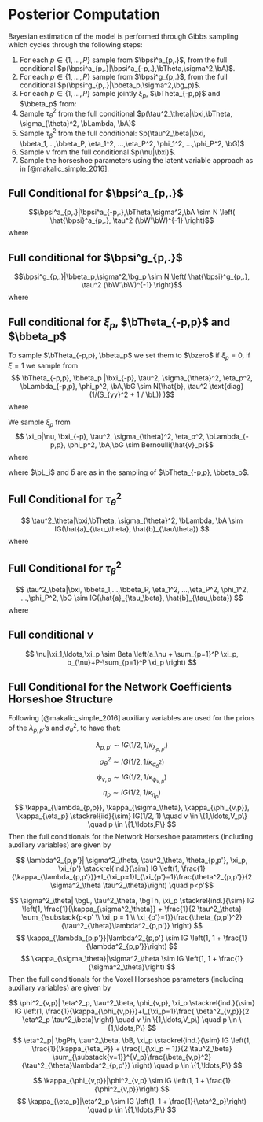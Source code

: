 # Posterior Computation {#posteriorComputation}

Bayesian estimation of the model is performed through Gibbs sampling which
cycles through the following steps:

1. For each $p\in\{1,...,P\}$ sample from $\bpsi^a_{p,.}$, from the 
full conditional $p(\bpsi^a_{p,.}|\bpsi^a_{-p,.},\bTheta,\sigma^2,\bA)$.
2. For each $p\in\{1,...,P\}$ sample from $\bpsi^g_{p,.}$, from the full 
conditional $p(\bpsi^g_{p,.}|\bbeta_p,\sigma^2,\bg_p)$.
3. For each $p\in\{1,...,P\}$ sample jointly $\xi_p$, $\bTheta_{-p,p}$ and $\bbeta_p$ from:
    \begin{align*}
        p(\xi_p,\bTheta_{-p,p}, \bbeta_p &|\nu, \tau^2, \sigma_{\theta}^2, \eta_p^2, \bLambda_{-p,p}, \phi_p^2, \bA,\bG) \\
        & = p(\bTheta_{-p,p}, \bbeta_p |\bxi, \tau^2, \sigma_{\theta}^2, \eta_p^2, \bLambda_{-p,p}, \phi_p^2, \bA,\bG) \\
        & \quad \times p(\xi_p|\nu, \bxi_{-p}, \tau^2, \sigma_{\theta}^2, \eta_p^2, \bLambda_{-p,p}, \phi_p^2, \bA,\bG)
    \end{align*}
4. Sample $\tau^2_\theta$ from the full conditional 
   $p(\tau^2_\theta|\bxi,\bTheta, \sigma_{\theta}^2, \bLambda, \bA)$
5. Sample $\tau^2_\beta$ from the full conditional: 
   $p(\tau^2_\beta|\bxi, \bbeta_1,...,\bbeta_P, \eta_1^2, ...,\eta_P^2, \phi_1^2, ...,\phi_P^2, \bG)$
6. Sample $\nu$ from the full conditional $p(\nu|\bxi)$.
7. Sample the horseshoe parameters using the latent variable approach as in [@makalic_simple_2016].

## Full Conditional for $\bpsi^a_{p,.}$

$$\bpsi^a_{p,.}|\bpsi^a_{-p,.},\bTheta,\sigma^2,\bA \sim N \left( \hat{\bpsi}^a_{p,.}, \tau^2 (\bW'\bW)^{-1} \right)$$ where
\begin{align*}
    \hat{\bpsi}^a_{p,.} &=  (\bW'\bW)^{-1} \bW' \bR \\
    \bR &= [ (\bR_1)_{-p,p}',...,(\bR_n)_{-p,p}' ]'     \\
    \bW &= [ \bW_1',...,\bW_n']'                                                  \\
    (\bR_i)_{-p,p} &= (\bA_i)_{-p,p} - \bTheta_{-p,p}y_i \quad \forall i \in \{1,...,n\} \\
    \bW_i &= \bpsi^a_{-p,.} \cdot ({\boldsymbol 1}_P \otimes \bx_i') \quad \forall i \in \{1,...,n\}.              \\
\end{align*}

## Full conditional for $\bpsi^g_{p,.}$

$$\bpsi^g_{p,.}|\bbeta_p,\sigma^2,\bg_p \sim N \left( \hat{\bpsi}^g_{p,.}, \tau^2 (\bW'\bW)^{-1}  \right)$$ where
\begin{align*}
    \hat{\bpsi}^g_{p,.} &=  (\bW'\bW)^{-1} \bW' \bR \\
    \bR &= [ (\bR_1)_{-p,p}',...,(\bR_n)_{-p,p}' ]'     \\
    \bW &= [ \bW_1',...,\bW_n']'                                                  \\
    (\bR_i)_{-p,p} &= \bg_{i,p} - \bbeta_p y_i \quad \forall i \in \{1,...,n\} \\
    \bW_i &= {\boldsymbol 1}_{V_p} \otimes \bx_i' \quad \forall i \in \{1,...,n\}.              \\
\end{align*}

## Full conditional for $\xi_p$, $\bTheta_{-p,p}$ and $\bbeta_p$

To sample $\bTheta_{-p,p}, \bbeta_p$ we set them to $\bzero$ if $\xi_p = 0$, if $\xi=1$ we sample from
$$ \bTheta_{-p,p}, \bbeta_p |\bxi_{-p}, \tau^2, \sigma_{\theta}^2, \eta_p^2, \bLambda_{-p,p}, \phi_p^2, \bA,\bG \sim N(\hat{b}, \tau^2 \text{diag}(1/(S_{yy}^2 + 1 / \bL)) )$$
where
\begin{align*}
    \hat{b}  &= \bS_{xy} / (S_{yy}^2 + 1 / \bL)  \\
    \bS_{xy} &= [ (\bS_{ay})_{p, -p}[\bxi_{-p} = 1]', \bS_{gy,p}']'         \\
    S_{yy}^2 &= \by'\by                          \\
    \bL      &= [\sigma^2_{\theta} \bLambda_{p, -p}[\bxi_{-p} = 1]',\eta_p^2 (\bphi_p^2)']' \\
    (\bS_{ay})_{p,p'} &= \sum_{i=1}^n (R_i^a)_{p,p'}y_i                                          \\
    (\bS_{gy,p})_{v}  &= \sum_{i=1}^n R_{i,v,p}^g y_i \\
    (R_i^a)_{p,p'} &= (\bA_i)_{p,p'} - \sum_{h=1}^H (\psi^a)_{p,h} (\psi^a)_{p',h} x_{i,h} \\
    R_{i,v,p}^g &= \bg_{i,(v,p)} - \sum_{h=1}^H \psi^g_{p,h} x_{i,h} \\
\end{align*}

We sample $\xi_p$ from
$$ \xi_p|\nu, \bxi_{-p}, \tau^2, \sigma_{\theta}^2, \eta_p^2, \bLambda_{-p,p}, \phi_p^2, \bA,\bG \sim Bernoulli(\hat{v}_p)$$
where
\begin{align*}
    \hat{v}_p &= o_p / (1 + o_p) \\
    o_p       &= \exp(\sum_{i=1} c_i) \\
    c_i       &= -\frac{1}{2} \left(\log(\bL_i) + \log\left(S_{yy}^2 +\frac{1}{\bL_i}\right) \right) + \hat{b}_i \frac{S_{yy}^2 +\frac{1}{\bL_i}}{2\tau^2}\\
\end{align*}

where $\bL_i$ and $\hat{b}$ are as in the sampling of $\bTheta_{-p,p}, \bbeta_p$.

## Full Conditional for  $\tau^2_\theta$

$$ \tau^2_\theta|\bxi,\bTheta, \sigma_{\theta}^2, \bLambda, \bA \sim IG(\hat{a}_{\tau_\theta}, \hat{b}_{\tau\theta}) $$
where
\begin{align*}
    \hat{b}_{\tau_\theta} & = b_{\tau_\theta} + \frac{\sum_{i=1}^n \sum_{p<p'} (R^a_i)_{p,p'}}{2} \\
    &+ \frac{\sum_{p<p'} \bTheta_{\bxi = 1, \bxi = 1}^2 / \bLambda_{\bxi = 1, \bxi = 1} / \sigma^2_{\theta}}{2}  \\ 
    \hat{a}_{\tau_\theta} & = a_{\tau_\theta} + \frac{\frac{np(p-1)}{2} + \frac{nq(q-1)}{2}}{2} \\
    R_i^a                 &=  \left( \bA_i - \sum_{h=1}^{H} \bpsi_{h}^a (\bpsi_{h}^{a})' x_{i,h} - \bTheta\: y_i \right)^2  \\
\end{align*}


## Full Conditional for  $\tau^2_\beta$

$$ \tau^2_\beta|\bxi, \bbeta_1,...,\bbeta_P, \eta_1^2, ...,\eta_P^2, \phi_1^2, ...,\phi_P^2, \bG \sim IG(\hat{a}_{\tau_\beta}, \hat{b}_{\tau_\beta}) $$
where
\begin{align*}
    \hat{b}_{\tau_\beta} &= b_{\tau_\beta} + \frac{\sum_{i=1}^n \sum_{p=1}^P R^g_{i,p}{2} + \sum_{p=1}^P \xi_p \bbeta_p^2 / (\eta_p \phi^2_p)}{2} \\ 
    \hat{a}_{\tau_\beta} &= a_{\tau_\beta} + \frac{n \sum_{p=1}^P V_p + n \sum_{p=1}^P V_p \xi_p}{2} \\
    R_{i,p}^g            &=  \left( \bg_{i,p} - \sum_{h=1}^{H} {\boldsymbol 1}_{V_p}\psi_{p,h}^g x_{i,h} - \bbeta_{p}\: y_i \right)^2
\end{align*}

## Full conditional $\nu$

$$ \nu|\xi_1,\ldots,\xi_p \sim Beta \left(a_\nu + \sum_{p=1}^P \xi_p, b_{\nu}+P-\sum_{p=1}^P \xi_p \right) $$

## Full Conditional for the Network Coefficients Horseshoe Structure

Following [@makalic_simple_2016] auxiliary variables are used for the priors of
the $\lambda_{p,p'}$'s and $\sigma^2_\theta$, to have that:

$$ \lambda_{p,p'} \sim IG(1/2, 1/\kappa_{\lambda_{p,p'}}) $$
$$ \sigma^2_\theta \sim IG(1/2, 1/\kappa_{\sigma^2_\theta}) $$
$$ \phi_{v,p} \sim IG(1/2, 1/\kappa_{\phi_{v,p}}) $$
$$ \eta_p \sim IG(1/2, 1/\kappa_{\eta_p}) $$
$$ \kappa_{\lambda_{p,p}}, \kappa_{\sigma_\theta}, \kappa_{\phi_{v,p}}, \kappa_{\eta_p} \stackrel{iid}{\sim} IG(1/2, 1) \quad v \in \{1,\ldots,V_p\} \quad p \in \{1,\ldots,P\} $$
Then the full conditionals for the Network Horseshoe parameters (including auxiliary variables) are given by

$$ \lambda^2_{p,p'}| \sigma^2_\theta, \tau^2_\theta, \theta_{p,p'}, \xi_p, \xi_{p'} \stackrel{ind.}{\sim}
IG \left(1, \frac{1}{\kappa_{\lambda_{p,p'}}}+I_{\xi_p=1}I_{\xi_{p'}=1}\frac{\theta^2_{p,p'}}{2 \sigma^2_\theta \tau^2_\theta}\right) \quad p<p'$$

$$ \sigma^2_\theta| \bgL, \tau^2_\theta, \bgTh, \xi_p \stackrel{ind.}{\sim} IG \left(1, \frac{1}{\kappa_{\sigma^2_\theta}} + \frac{1}{2 \tau^2_\theta} \sum_{\substack{p<p' \\ \xi_p = 1 \\ \xi_{p'}=1}}\frac{\theta_{p,p'}^2}{\tau^2_{\theta}\lambda^2_{p,p'}} \right)   $$
$$ \kappa_{\lambda_{p,p'}}|\lambda^2_{p,p'} \sim IG \left(1, 1 + \frac{1}{\lambda^2_{p,p'}}\right) $$
$$ \kappa_{\sigma_\theta}|\sigma^2_\theta \sim IG \left(1, 1 + \frac{1}{\sigma^2_\theta}\right) $$
Then the full conditionals for the Voxel Horseshoe parameters (including auxiliary variables) are given by

$$ \phi^2_{v,p}| \eta^2_p, \tau^2_\beta, \phi_{v,p}, \xi_p \stackrel{ind.}{\sim} IG \left(1, \frac{1}{\kappa_{\phi_{v,p}}}+I_{\xi_p=1}\frac{ \beta^2_{v,p}}{2 \eta^2_p \tau^2_\beta}\right) \quad v \in \{1,\ldots,V_p\} \quad p \in \{1,\ldots,P\}  $$
$$ \eta^2_p| \bgPh, \tau^2_\beta, \bB, \xi_p \stackrel{ind.}{\sim} IG \left(1, \frac{1}{\kappa_{\eta_P}} + \frac{I_{\xi_p = 1}}{2 \tau^2_\beta} \sum_{\substack{v=1}}^{V_p}\frac{\beta_{v,p}^2}{\tau^2_{\theta}\lambda^2_{p,p'}} \right) \quad p \in \{1,\ldots,P\}  $$


$$ \kappa_{\phi_{v,p}}|\phi^2_{v,p} \sim IG \left(1, 1 + \frac{1}{\phi^2_{v,p}}\right) $$
$$ \kappa_{\eta_p}|\eta^2_p \sim IG \left(1, 1 + \frac{1}{\eta^2_p}\right) \quad p \in \{1,\ldots,P\} $$












